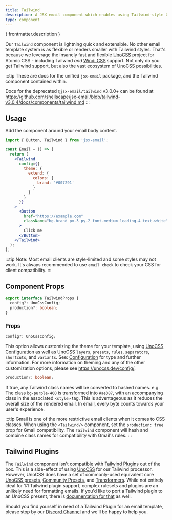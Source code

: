 ```yaml
---
title: Tailwind
description: A JSX email component which enables using Tailwind-style CSS to style emails
type: component
---
```


<p>{ frontmatter.description }</p>

<Install type={frontmatter.type}/>

Our `Tailwind` component is lightning quick and extensible. No other email template system is as flexible or renders smaller with Tailwind styles. That's because we leverage the insanely fast and flexible [UnoCSS](https://unocss.dev/) project for Atomic CSS - including Tailwind _and_ [Windi CSS](https://windicss.org/) support. Not only do you get Tailwind support, but also the vast ecosystem of UnoCSS possibilities.

:::tip
These are docs for the unified `jsx-email` package, and the Tailwind component contained within.

Docs for the deprecated `@jsx-email/tailwind` v3.0.0+ can be found at https://github.com/shellscape/jsx-email/blob/tailwind-v3.0.4/docs/components/tailwind.md
:::

## Usage

Add the component around your email body content.

```jsx
import { Button, Tailwind } from 'jsx-email';

const Email = () => {
  return (
    <Tailwind
      config={{
        theme: {
          extend: {
            colors: {
              brand: '#007291'
            }
          }
        }
      }}
    >
      <Button
        href="https://example.com"
        className="bg-brand px-3 py-2 font-medium leading-4 text-white"
      >
        Click me
      </Button>
    </Tailwind>
  );
};
```

:::tip
Note: Most email clients are style-limited and some styles may not work. It's always recommended to use `email check` to check your CSS for client compatibility.
:::

## Component Props

```ts
export interface TailwindProps {
  config?: UnoCssConfig;
  production?: boolean;
}
```

### Props

```ts
config?: UnoCssConfig;
```

This option allows customizing the theme for your template, using [UnoCSS Configuration](https://unocss.dev/config/) as well as UnoCSS `layers`, `presets`, `rules`, `separators`, `shortcuts`, and `variants`. See: [Configuration](https://unocss.dev/guide/config-file) for type and further information. For more information on theming and any of the other customization options, please see https://unocss.dev/config/.

```ts
production?: boolean;
```

If true, any Tailwind class names will be converted to hashed names. e.g. The class `bg-purple-400` is transformed into `#ae387`, with an accompanying class in the associated `<style>` tag. This is adventageous as it reduces the overall size of the rendered email. In email, every byte counts towards your user's experience.

:::tip
Gmail is one of the more restrictive email clients when it comes to CSS classes. When using the `<Tailwind/>` component, set the `production: true` prop for Gmail compatibility. The `Tailwind` component will hash and combine class names for compatibility with Gmail's rules.
:::

## Tailwind Plugins

The `Tailwind` component isn't compatible with [Tailwind Plugins](https://tailwindcss.com/docs/plugins) out of the box. This is a side-effect of using [UnoCSS](https://unocss.dev/) for our Tailwind processor. However, UnoCSS does have a set of commonly-used equivalent core [UnoCSS presets](https://unocss.dev/presets/), [Community Presets](https://unocss.dev/presets/community), and [Transformers](https://unocss.dev/transformers/variant-group). While not entirely ideal for 1:1 Tailwind plugin support, complex rulesets and plugins are an unlikely need for formatting emails. If you'd like to port a Tailwind plugin to an UnoCSS present, there is [documentation for that](https://unocss.dev/guide/presets) as well.

Should you find yourself in need of a Tailwind Plugin for an email template, please stop by our [Discord Channel](https://discord.gg/FywZN57mTg) and we'll be happy to help you.
